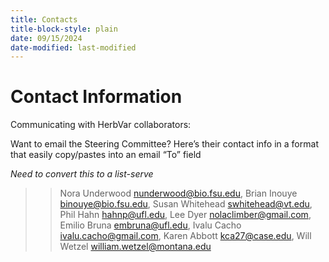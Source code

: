```yaml
---
title: Contacts 
title-block-style: plain
date: 09/15/2024
date-modified: last-modified
---
```


# Contact Information {#sec-contacts}

Communicating with HerbVar collaborators:


Want to email the Steering Committee? Here’s their contact info in a format that easily copy/pastes into an email “To” field

_Need to convert this to a list-serve_

>>Nora Underwood [nunderwood\@bio.fsu.edu](mailto:nunderwood@bio.fsu.edu){.email}, Brian Inouye [binouye\@bio.fsu.edu](mailto:binouye@bio.fsu.edu){.email}, Susan Whitehead [swhitehead\@vt.edu](mailto:swhitehead@vt.edu){.email}, Phil Hahn [hahnp\@ufl.edu](mailto:hahnp@ufl.edu){.email}, Lee Dyer [nolaclimber\@gmail.com](mailto:nolaclimber@gmail.com){.email}, Emilio Bruna [embruna\@ufl.edu](mailto:embruna@ufl.edu){.email}, Ivalu Cacho [ivalu.cacho\@gmail.com](mailto:ivalu.cacho@gmail.com){.email}, Karen Abbott [kca27\@case.edu](mailto:kca27@case.edu){.email}, Will Wetzel [william.wetzel\@montana.edu](mailto:william.wetzel@montana.edu){.email}

